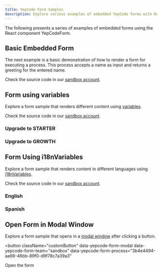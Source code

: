 ```yaml
---
title: YepCode Form Samples
description: Explore various examples of embedded YepCode forms with React component YepCodeForm.
---
```


<script src="https://yepcode.io/sdk/forms.js"></script>

The following presents a series of examples of embedded forms using the React component YepCodeForm.

## Basic Embedded Form

The next example is a basic demonstration of how to render a form for executing a process. This process accepts a name as input and returns a greeting for the entered name.

Check the source code in our [sandbox account](https://cloud.yepcode.io/sandbox/processes/3b4e4494-aa66-46bb-89f0-d9f78c7a39a3).

<div className="YepCodeForm">
  <div
    data-yepcode-form-team="sandbox"
    data-yepcode-form-process="3b4e4494-aa66-46bb-89f0-d9f78c7a39a3"
  ></div>
</div>

## Form using variables

Explore a form sample that renders different content using [variables](/docs/forms/customization#variables-replacement-in-form-definition).

Check the source code in our [sandbox account](https://cloud.yepcode.io/sandbox/processes/a7543eea-f280-49ad-bcd8-ef6a513da44d).

### Upgrade to STARTER

<div className="YepCodeForm">
  <div
    data-yepcode-form-team="sandbox"
    data-yepcode-form-process="a7543eea-f280-49ad-bcd8-ef6a513da44d"
    data-yepcode-form-options='{
      "variables": {
        "newPlan": "STARTER",
        "benefits": [
          "Includes 50k Yeps  (executions) / month",
          "5 min. max execution time",
          "Up to 10 team members"
        ]
      }
    }'
  ></div>
</div>

### Upgrade to GROWTH

<div className="YepCodeForm">
  <div
    data-yepcode-form-team="sandbox"
    data-yepcode-form-process="a7543eea-f280-49ad-bcd8-ef6a513da44d"
    data-yepcode-form-options='{
      "variables": {
        "newPlan": "GROWTH",
        "benefits": [
          "Includes 250k Yeps  (executions) / month",
          "10 min. max execution time",
          "Unlimited team members"
        ]
      }
    }'
  ></div>
</div>

## Form Using i18nVariables

Explore a form sample that renders content in different languages using [i18nVariables](/docs/forms/customization#internationalization).

Check the source code in our [sandbox account](https://cloud.yepcode.io/sandbox/processes/a7543eea-f280-49ad-bcd8-ef6a513da44d).

### English

<div className="YepCodeForm">
  <div
    data-yepcode-form-team="sandbox"
    data-yepcode-form-process="9c0a2be3-1a6f-4cae-98bc-0178dfe45119"
    data-yepcode-form-options='
      {
        "locale": "en"
      }'
  ></div>
</div>

### Spanish

<div className="YepCodeForm">
  <div
    data-yepcode-form-team="sandbox"
    data-yepcode-form-process="9c0a2be3-1a6f-4cae-98bc-0178dfe45119"
    data-yepcode-form-options='
      {
        "locale": "es"
      }'
  ></div>
</div>

## Open Form in Modal Window

Explore a form sample that opens in a [modal window](/docs/forms/customization#modal-window) after clicking a button.

<button className="customButton"
  data-yepcode-form-modal
  data-yepcode-form-team="sandbox"
  data-yepcode-form-process="3b4e4494-aa66-46bb-89f0-d9f78c7a39a3"
>
Open the form
</button>
